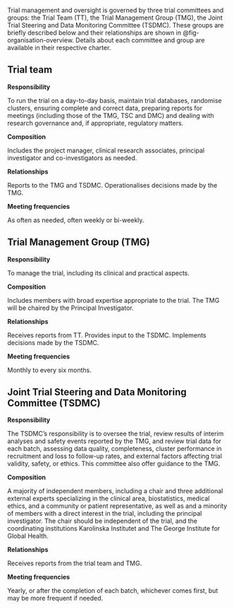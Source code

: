 Trial management and oversight is governed by three trial committees and groups: the Trial Team (TT), the Trial Management Group (TMG), the Joint Trial Steering and Data Monitoring Committee (TSDMC). These groups are briefly described below and their relationships are shown in @fig-organisation-overview. Details about each committee and group are available in their respective charter.

## Trial team

**Responsibility**

To run the trial on a day-to-day basis, maintain trial databases, randomise clusters, ensuring complete and correct data, preparing reports for meetings (including those of the TMG, TSC and DMC) and dealing with research governance and, if appropriate, regulatory matters.

**Composition**

Includes the project manager, clinical research associates, principal investigator and co-investigators as needed. 

**Relationships**

Reports to the TMG and TSDMC. Operationalises decisions made by the TMG.

**Meeting frequencies**

As often as needed, often weekly or bi-weekly.

## Trial Management Group (TMG)

**Responsibility**

To manage the trial, including its clinical and practical aspects.

**Composition**

Includes members with broad expertise appropriate to the trial. The TMG will be chaired by the Principal Investigator.  

**Relationships**

Receives reports from TT. Provides input to the TSDMC. Implements decisions made by the TSDMC.

**Meeting frequencies**

Monthly to every six months.

## Joint Trial Steering and Data Monitoring Committee (TSDMC)

**Responsibility**

The TSDMC's responsibility is to oversee the trial, review results of interim analyses and safety events reported by the TMG, and review trial data for each batch, assessing data quality, completeness, cluster performance in recruitment and loss to follow-up rates, and external factors affecting trial validity, safety, or ethics. This committee also offer guidance to the TMG.

**Composition**

A majority of independent members, including a chair and three additional external experts specializing in the clinical area, biostatistics, medical ethics, and a community or patient representative, as well as and a minority of members with a direct interest in the trial, including the principal investigator. The chair should be independent of the trial, and the coordinating institutions Karolinska Institutet and The George Institute for Global Health.

**Relationships**

Receives reports from the trial team and TMG.

**Meeting frequencies**

Yearly, or after the completion of each batch, whichever comes first, but may be more frequent if needed.



